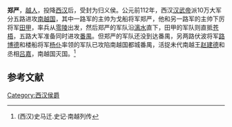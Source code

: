 '''郑严'''，[[越人|越人]]，投降[[西汉|西汉]]后，受封为归义侯。公元前112年，西汉[[汉武帝|汉武帝]]派10万大军分五路进攻[[南越国|南越国]]，其中一路军的主帅为戈船将军郑严，他和另一路军的主帅下厉将军[[田甲|田甲]]，率兵从[[零陵郡|零陵]]出发，然后郑严的军队沿[[漓水|漓水]]直下，田甲的军队则直抵[[苍梧县|苍梧]]，五路大军准备同时进攻[[番禺县|番禺]]。但郑严的军队还没到达番禺，另两路伏波将军[[路博德|路博德]]和楼船将军[[杨仆|杨仆]]率领的军队已攻陷南越国都城番禺，活捉未代南越王[[赵建德|赵建德]]和丞相[[吕嘉_(南越国)|吕嘉]]，南越国灭国。<ref>(西汉)史马迁.史记·南越列传</ref>

==参考文献==
{{reflist}}

[[Category:西汉侯爵|Category:西汉侯爵]]